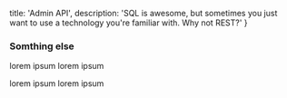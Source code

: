   title: 'Admin API',
  description: 'SQL is awesome, but sometimes you just want to use a technology you\'re familiar with. Why not REST?'
}



### Somthing else



lorem ipsum
lorem ipsum

lorem ipsum
lorem ipsum